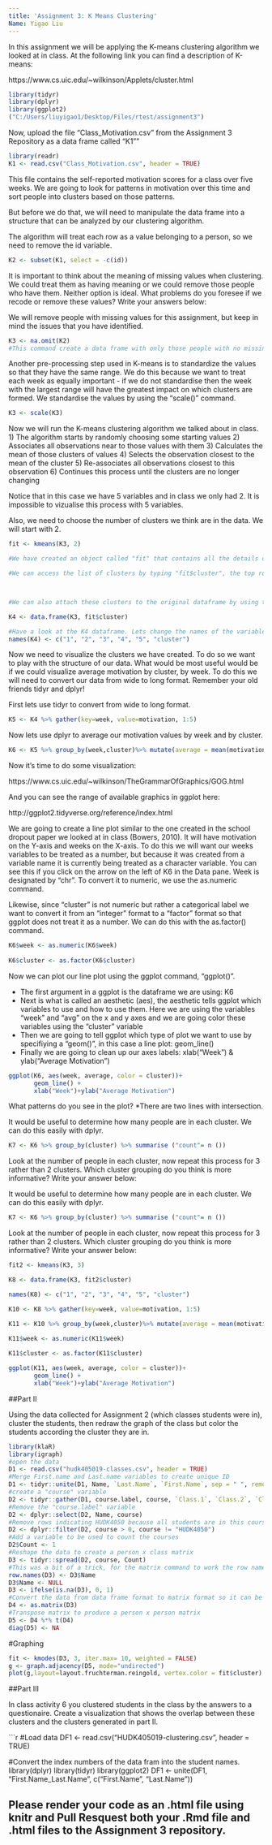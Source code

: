 ```yaml
---
title: 'Assignment 3: K Means Clustering'
Name: Yigao Liu
---
```


In this assignment we will be applying the K-means clustering algorithm we looked at in class. At the following link you can find a description of K-means:

https://www.cs.uic.edu/~wilkinson/Applets/cluster.html


```r
library(tidyr)
library(dplyr)
library(ggplot2)
("C:/Users/liuyigao1/Desktop/Files/rtest/assignment3")
```

Now, upload the file "Class_Motivation.csv" from the Assignment 3 Repository as a data frame called "K1""
```r
library(readr)
K1 <- read.csv("Class_Motivation.csv", header = TRUE)
```

This file contains the self-reported motivation scores for a class over five weeks. We are going to look for patterns in motivation over this time and sort people into clusters based on those patterns.

But before we do that, we will need to manipulate the data frame into a structure that can be analyzed by our clustering algorithm.

The algorithm will treat each row as a value belonging to a person, so we need to remove the id variable.

```r

K2 <- subset(K1, select = -c(id))

```

It is important to think about the meaning of missing values when clustering. We could treat them as having meaning or we could remove those people who have them. Neither option is ideal. What problems do you foresee if we recode or remove these values? Write your answers below:



We will remove people with missing values for this assignment, but keep in mind the issues that you have identified.


```r

K3 <- na.omit(K2) 
#This command create a data frame with only those people with no missing values. It "omits" all rows with missing values, also known as a "listwise deletion". EG - It runs down the list deleting rows as it goes.

```

Another pre-processing step used in K-means is to standardize the values so that they have the same range. We do this because we want to treat each week as equally important - if we do not standardise then the week with the largest range will have the greatest impact on which clusters are formed. We standardise the values by using the "scale()" command.

```r

K3 <- scale(K3)

```


Now we will run the K-means clustering algorithm we talked about in class. 
1) The algorithm starts by randomly choosing some starting values 
2) Associates all observations near to those values with them
3) Calculates the mean of those clusters of values
4) Selects the observation closest to the mean of the cluster
5) Re-associates all observations closest to this observation
6) Continues this process until the clusters are no longer changing

Notice that in this case we have 5 variables and in class we only had 2. It is impossible to vizualise this process with 5 variables.

Also, we need to choose the number of clusters we think are in the data. We will start with 2.

```r

fit <- kmeans(K3, 2)

#We have created an object called "fit" that contains all the details of our clustering including which observations belong to each cluster.

#We can access the list of clusters by typing "fit$cluster", the top row corresponds to the original order the rows were in. Notice we have deleted some rows.



#We can also attach these clusters to the original dataframe by using the "data.frame" command to create a new data frame called K4.

K4 <- data.frame(K3, fit$cluster)

#Have a look at the K4 dataframe. Lets change the names of the variables to make it more convenient with the names() command.
names(K4) <- c("1", "2", "3", "4", "5", "cluster")

```

Now we need to visualize the clusters we have created. To do so we want to play with the structure of our data. What would be most useful would be if we could visualize average motivation by cluster, by week. To do this we will need to convert our data from wide to long format. Remember your old friends tidyr and dplyr!

First lets use tidyr to convert from wide to long format.
```r

K5 <- K4 %>% gather(key=week, value=motivation, 1:5)
```

Now lets use dplyr to average our motivation values by week and by cluster.

```r

K6 <- K5 %>% group_by(week,cluster)%>% mutate(average = mean(motivation))

```

Now it's time to do some visualization: 

https://www.cs.uic.edu/~wilkinson/TheGrammarOfGraphics/GOG.html

And you can see the range of available graphics in ggplot here:

http://ggplot2.tidyverse.org/reference/index.html

We are going to create a line plot similar to the one created in the school dropout paper we looked at in class (Bowers, 2010). It will have motivation on the Y-axis and weeks on the X-axis. To do this we will want our weeks variables to be treated as a number, but because it was created from a variable name it is currently being treated as a character variable. You can see this if you click on the arrow on the left of K6 in the Data pane. Week is designated by "chr". To convert it to numeric, we use the as.numeric command. 

Likewise, since "cluster" is not numeric but rather a categorical label we want to convert it from an "integer" format to a "factor" format so that ggplot does not treat it as a number. We can do this with the as.factor() command.

```r

K6$week <- as.numeric(K6$week)
  
K6$cluster <- as.factor(K6$cluster)

```

Now we can plot our line plot using the ggplot command, "ggplot()".

- The first argument in a ggplot is the dataframe we are using: K6
- Next is what is called an aesthetic (aes), the aesthetic tells ggplot which variables to use and how to use them. Here we are using the variables "week" and "avg" on the x and y axes and we are going color these variables using the "cluster" variable
- Then we are going to tell ggplot which type of plot we want to use by specifiying a "geom()", in this case a line plot: geom_line()
- Finally we are going to clean up our axes labels: xlab("Week") & ylab("Average Motivation")

```r
ggplot(K6, aes(week, average, color = cluster))+
       geom_line() +
       xlab("Week")+ylab("Average Motivation")
```

What patterns do you see in the plot?
*There are two lines with intersection. 


It would be useful to determine how many people are in each cluster. We can do this easily with dplyr.

```r
K7 <- K6 %>% group_by(cluster) %>% summarise ("count"= n ())
```

Look at the number of people in each cluster, now repeat this process for 3 rather than 2 clusters. Which cluster grouping do you think is more informative? Write your answer below:

It would be useful to determine how many people are in each cluster. We can do this easily with dplyr.

```r
K7 <- K6 %>% group_by(cluster) %>% summarise ("count"= n ())
```





Look at the number of people in each cluster, now repeat this process for 3 rather than 2 clusters. Which cluster grouping do you think is more informative? Write your answer below:
```r
fit2 <- kmeans(K3, 3)

K8 <- data.frame(K3, fit2$cluster)

names(K8) <- c("1", "2", "3", "4", "5", "cluster")

K10 <- K8 %>% gather(key=week, value=motivation, 1:5)

K11 <- K10 %>% group_by(week,cluster)%>% mutate(average = mean(motivation))

K11$week <- as.numeric(K11$week)
  
K11$cluster <- as.factor(K11$cluster)

ggplot(K11, aes(week, average, color = cluster))+
       geom_line() +
       xlab("Week")+ylab("Average Motivation")
```



##Part II


Using the data collected for Assignment 2 (which classes students were in), cluster the students, then redraw the graph of the class but color the students according the cluster they are in.

```r
library(klaR)
library(igraph)
#open the data
D1 <- read.csv("hudk405019-classes.csv", header = TRUE)
#Merge First.name and Last.name variables to create unique ID 
D1 <- tidyr::unite(D1, Name, `Last.Name`, `First.Name`, sep = " ", remove = TRUE)
#create a "course" variable 
D2 <- tidyr::gather(D1, course.label, course, `Class.1`, `Class.2`, `Class.3`, `Class.4`, `Class.5`, Class.6, na.rm = TRUE, convert = FALSE)
#Remove the "course.label" variable
D2 <- dplyr::select(D2, Name, course)
#Remove rows indicating HUDK4050 because all students are in this course and it will overwhelm the graph
D2 <- dplyr::filter(D2, course > 0, course != "HUDK4050")
#Add a variable to be used to count the courses
D2$Count <- 1
#Reshape the data to create a person x class matrix
D3 <- tidyr::spread(D2, course, Count)
#This was a bit of a trick, for the matrix command to work the row names needed to changed from an indice (1,2,3,etc) to the student names 
row.names(D3) <- D3$Name
D3$Name <- NULL
D3 <- ifelse(is.na(D3), 0, 1)
#Convert the data from data frame format to matrix format so it can be transposed
D4 <- as.matrix(D3)
#Transpose matrix to produce a person x person matrix
D5 <- D4 %*% t(D4)
diag(D5) <- NA
```

#Graphing
```r
fit <- kmodes(D3, 3, iter.max= 10, weighted = FALSE)
g <- graph.adjacency(D5, mode="undirected")
plot(g,layout=layout.fruchterman.reingold, vertex.color = fit$cluster)

```


##Part III

In class activity 6 you clustered students in the class by the answers to a questionaire. Create a visualization that shows the overlap between these clusters and the clusters generated in part II.

```r

#Load data
DF1 <- read.csv("HUDK405019-clustering.csv", header = TRUE)

#Convert the index numbers of the data fram into the student names.
library(dplyr)
library(tidyr)
library(ggplot2)
DF1 <- unite(DF1, "First.Name_Last.Name", c("First.Name", "Last.Name"))




## Please render your code as an .html file using knitr and Pull Resquest both your .Rmd file and .html files to the Assignment 3 repository.


